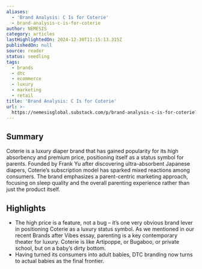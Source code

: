 ```yaml
---
aliases:
  - 'Brand Analysis: C Is for Coterie'
  - brand-analysis-c-is-for-coterie
author: NEMESIS
category: articles
lastHighlightedOn: 2024-12-30T11:15:13.315Z
publishedOn: null
source: reader
status: seedling
tags:
  - brands
  - dtc
  - ecommerce
  - luxury
  - marketing
  - retail
title: 'Brand Analysis: C Is for Coterie'
url: >-
  https://nemesisglobal.substack.com/p/brand-analysis-c-is-for-coterie?utm_source=post-email-title&publication_id=2317996&post_id=151615314&utm_campaign=email-post-title&isFreemail=true&r=og9hp&triedRedirect=true&utm_medium=email
---
```

## Summary

Coterie is a luxury diaper brand that has gained popularity for its high absorbency and premium price, positioning itself as a status symbol for parents. Founded by Frank Yu after discovering ultra-absorbent Japanese diapers, Coterie’s subscription model has sparked mixed reactions among consumers. The brand emphasizes a parent-centric marketing approach, focusing on sleep quality and the overall parenting experience rather than just the product itself.

## Highlights

- The high price is a feature, not a bug – it’s one very obvious brand lever in positioning Coterie as a luxury status symbol. As we mentioned in our recent Brands after Vibes essay, parenting is a key contemporary theater for luxury. Coterie is like Artipoppe, or Bugaboo, or private school, but on a baby’s dirty bottom.
- Having turned its consumers into adult babies, DTC branding now turns to actual babies as the final frontier.
